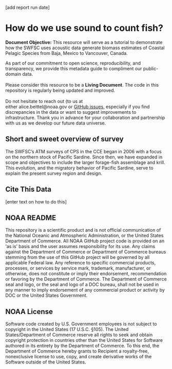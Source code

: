 \[add report run date\]

# How do we use sound to count fish? {.unnumbered}

**Document Objective:** This resource will serve as a tutorial to demonstrate how the SWFSC uses acoustic data generate biomass estimates of Coastal Pelagic Species from Baja, Mexico to Vancouver, Canada.

| As part of our commitment to open science, reproducibility, and transparency, we provide this metadata guide to compliment our public-domain data.
| 
| Please consider this resource to be a **Living Document**. The code in this repository is regularly being updated and improved. 
| 
| Do not hesitate to reach out (to us at either alice.beittel\@noaa.gov or [GitHub issues](https://github.com/nmfs-swfsc-ast/echo-class/issues), especially if you find discrepancies in the data or want to suggest improvements to infrastructure. Thank you in advance for your collaboration and partnership with us as we develop our future data universe.

## Short and sweet overview of survey

The SWFSC’s ATM surveys of CPS in the CCE began in 2006 with a focus on the northern stock of Pacific Sardine. Since then, we have expanded in scope and objectives to include the larger forage-fish assemblage and krill. This evolution, and the migratory behavior of Pacific Sardine, serve to explain the present survey region and design.

## Cite This Data

\[enter text on how to do this\]

## **NOAA README**

This repository is a scientific product and is not official communication of the National Oceanic and Atmospheric Administration, or the United States Department of Commerce. All NOAA GitHub project code is provided on an ‘as is’ basis and the user assumes responsibility for its use. Any claims against the Department of Commerce or Department of Commerce bureaus stemming from the use of this GitHub project will be governed by all applicable Federal law. Any reference to specific commercial products, processes, or services by service mark, trademark, manufacturer, or otherwise, does not constitute or imply their endorsement, recommendation or favoring by the Department of Commerce. The Department of Commerce seal and logo, or the seal and logo of a DOC bureau, shall not be used in any manner to imply endorsement of any commercial product or activity by DOC or the United States Government.

## **NOAA License**

Software code created by U.S. Government employees is not subject to copyright in the United States (17 U.S.C. §105). The United States/Department of Commerce reserve all rights to seek and obtain copyright protection in countries other than the United States for Software authored in its entirety by the Department of Commerce. To this end, the Department of Commerce hereby grants to Recipient a royalty-free, nonexclusive license to use, copy, and create derivative works of the Software outside of the United States.

```{=openxml}
<w:p><w:r><w:br w:type="page"/></w:r></w:p>
```
